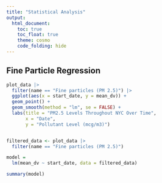 ```yaml
---
title: "Statistical Analysis"
output: 
  html_document:
    toc: true
    toc_float: true
    theme: cosmo
    code_folding: hide
---
```

## Fine Particle Regression

```r
plot_data |> 
  filter(name == "Fine particles (PM 2.5)") |> 
  ggplot(aes(x = start_date, y = mean_dv)) +
  geom_point() +
  geom_smooth(method = "lm", se = FALSE) + 
  labs(title = "PM2.5 Levels Throughout NYC Over Time",
       x = "Date",
       y = "Pollutant Level (mcg/m3)")


filtered_data <- plot_data |> 
  filter(name == "Fine particles (PM 2.5)")

model =
  lm(mean_dv ~ start_date, data = filtered_data)

summary(model)
```

